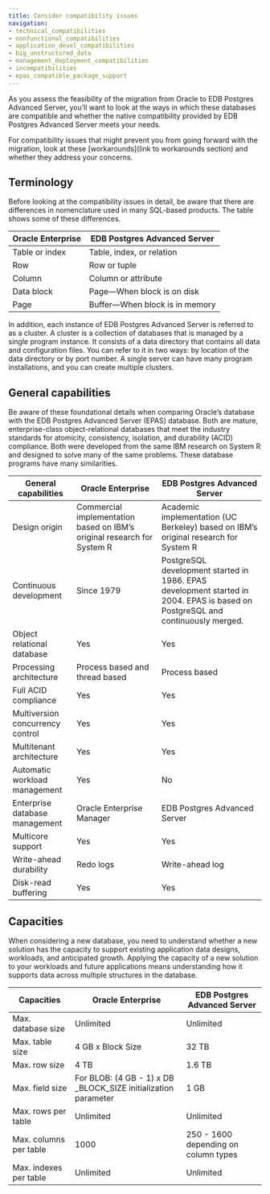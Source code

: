```yaml
---
title: Consider compatibility issues
navigation:
- technical_compatibilities
- nonfunctional_compatibilities
- application_devel_compatibilities
- big_unstructured_data
- management_deployment_compatibilities
- incompatibilities
- epas_compatible_package_support
---
```


As you assess the feasibility of the migration from Oracle to EDB Postgres Advanced Server, you’ll want to look at the ways in which these databases are compatible and whether the native compatibility provided by EDB Postgres Advanced Server meets your needs. 

For compatibility issues that might prevent you from going forward with the migration, look at these [workarounds](link to workarounds section) and whether they address your concerns.
  
## Terminology 

Before looking at the compatibility issues in detail, be aware that there are differences in nomenclature used in many SQL-based products. The table shows some of these differences. 

| Oracle Enterprise     | EDB Postgres Advanced Server        |
|-----------------------|-------------------------------------|
| Table or index        | Table, index, or relation           |
| Row                   | Row or tuple                        |
| Column                | Column or attribute                 |
| Data block            | Page&mdash;When block is on disk    |
| Page                  | Buffer&mdash;When block is in memory|

In addition, each instance of EDB Postgres Advanced Server is referred to as a cluster. A cluster is a collection of databases that is managed by a single program instance. It consists of a data directory that contains all data and configuration files. You can refer to it in two ways: by location of the data directory or by port number. A single server can have many program installations, and you can create multiple clusters. 

## General capabilities

Be aware of these foundational details when comparing Oracle’s database with the EDB Postgres Advanced Server (EPAS) database. Both are mature, enterprise-class object-relational databases that meet the industry standards for atomicity, consistency, isolation, and durability (ACID) compliance. Both were developed from the same IBM research on System R and designed to solve many of the same problems. These database programs have many similarities.

| General capabilities             | Oracle Enterprise | EDB Postgres Advanced Server |
|----------------------------------|-------------------|------------------------------|
| Design origin                    | Commercial implementation based on IBM’s original research for System R | Academic implementation (UC Berkeley) based on IBM’s original research for System R |
| Continuous development           | Since 1979        | PostgreSQL development started in 1986. EPAS development started in 2004. EPAS is based on PostgreSQL and continuously merged. |
| Object relational database       | Yes               | Yes                          |
| Processing architecture          | Process based and thread based | Process based    |
| Full ACID compliance             | Yes               | Yes                          | 
| Multiversion concurrency control | Yes               | Yes                          |
| Multitenant architecture         | Yes               | Yes                          |
| Automatic workload management    | Yes               | No                           |
| Enterprise database management   | Oracle Enterprise Manager | EDB Postgres Advanced Server |
| Multicore support                | Yes               | Yes                          |
| Write-ahead durability           | Redo logs         | Write-ahead log              |
| Disk-read buffering              | Yes               | Yes                          |

## Capacities

When considering a new database, you need to understand whether a new solution has the capacity to support existing application data designs, workloads, and anticipated growth. Applying the capacity of a new solution to your workloads and future applications means understanding how it supports data across multiple structures in the database.

| Capacities              | Oracle Enterprise  | EDB Postgres Advanced Server        |
|-------------------------|--------------------|-------------------------------------|
| Max. database size      | Unlimited          | Unlimited                           |
| Max. table size         | 4 GB x Block Size  | 32 TB                               |
| Max. row size           | 4 TB               | 1.6 TB                              |
| Max. field size         | For BLOB: (4 GB - 1) x DB _BLOCK_SIZE initialization parameter  | 1 GB |
| Max. rows per table     | Unlimited          | Unlimited                           |
| Max. columns per table  | 1000               | 250 - 1600 depending on column types| 
| Max. indexes per table  | Unlimited          | Unlimited                           |
